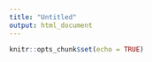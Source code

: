 ```yaml
---
title: "Untitled"
output: html_document
---
```


```r
knitr::opts_chunk$set(echo = TRUE)


```
